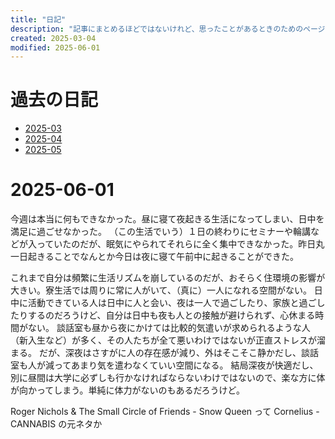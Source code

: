 ```yaml
---
title: "日記"
description: "記事にまとめるほどではないけれど、思ったことがあるときのためのページです。"
created: 2025-03-04
modified: 2025-06-01
---
```



# 過去の日記

- [2025-03](/diary/2025-03)
- [2025-04](/diary/2025-04)
- [2025-05](/diary/2025-05)

# 2025-06-01

今週は本当に何もできなかった。昼に寝て夜起きる生活になってしまい、日中を満足に過ごせなかった。
（この生活でいう）１日の終わりにセミナーや輪講などが入っていたのだが、眠気にやられてそれらに全く集中できなかった。昨日丸一日起きることでなんとか今日は夜に寝て午前中に起きることができた。

これまで自分は頻繁に生活リズムを崩しているのだが、おそらく住環境の影響が大きい。寮生活では周りに常に人がいて、（真に）一人になれる空間がない。
日中に活動できている人は日中に人と会い、夜は一人で過ごしたり、家族と過ごしたりするのだろうけど、自分は日中も夜も人との接触が避けられず、心休まる時間がない。
談話室も昼から夜にかけては比較的気遣いが求められるような人（新入生など）が多く、その人たちが全て悪いわけではないが正直ストレスが溜まる。
だが、深夜はさすがに人の存在感が減り、外はそこそこ静かだし、談話室も人が減ってあまり気を遣わなくていい空間になる。
結局深夜が快適だし、別に昼間は大学に必ずしも行かなければならないわけではないので、楽な方に体が向かってしまう。単純に体力がないのもあるだろうけど。

Roger Nichols & The Small Circle of Friends - Snow Queen って Cornelius - CANNABIS の元ネタか
